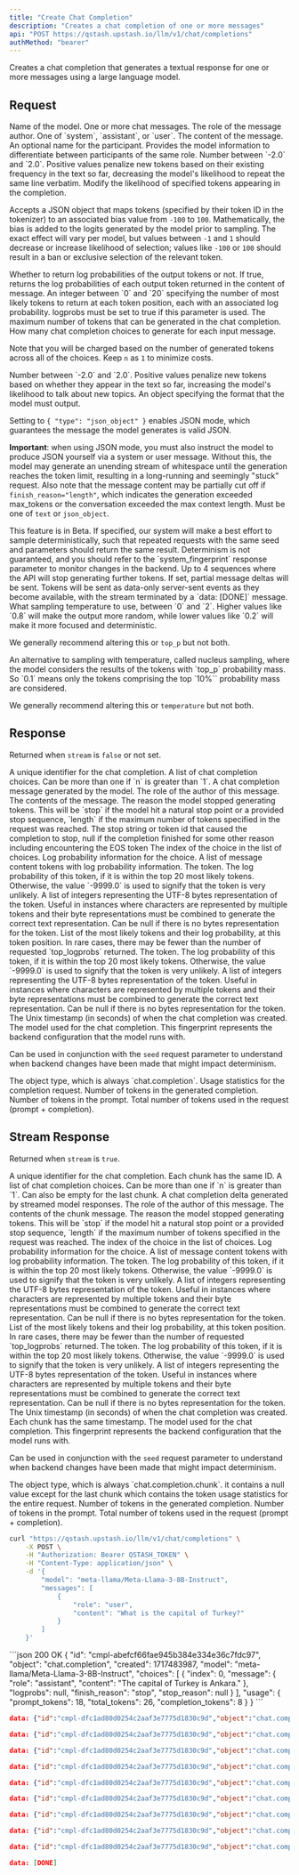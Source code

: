 ```yaml
---
title: "Create Chat Completion"
description: "Creates a chat completion of one or more messages"
api: "POST https://qstash.upstash.io/llm/v1/chat/completions"
authMethod: "bearer"
---
```


Creates a chat completion that generates a textual response
for one or more messages using a large language model.

## Request

<ParamField body="model" type="string" required>
  Name of the model.
</ParamField>

<ParamField body="messages" type="Object[]" required>
  One or more chat messages.
  <Expandable defaultOpen="true">
    <ParamField body="role" type="string" required>
      The role of the message author. One of `system`, `assistant`, or `user`.
    </ParamField>
    <ParamField body="content" type="string" required>
      The content of the message.
    </ParamField>
    <ParamField body="name" type="string">
      An optional name for the participant.
      Provides the model information to differentiate between participants of the same role.
    </ParamField>
  </Expandable>
</ParamField>

<ParamField body="frequency_penalty" type="number">
  Number between `-2.0` and `2.0`. Positive values penalize new tokens based on their existing
  frequency in the text so far, decreasing the model's likelihood to repeat the same line verbatim.
</ParamField>

<ParamField body="logit_bias" type="Object">
  Modify the likelihood of specified tokens appearing in the completion.

  Accepts a JSON object that maps tokens (specified by their token ID in the tokenizer)
  to an associated bias value from `-100` to `100`. Mathematically, the bias is added to
  the logits generated by the model prior to sampling. The exact effect will vary
  per model, but values between `-1` and `1` should decrease or increase likelihood
  of selection; values like `-100` or `100` should result in a ban or exclusive
  selection of the relevant token.
</ParamField>

<ParamField body="logprobs" type="boolean">
  Whether to return log probabilities of the output tokens or not. If true, returns
  the log probabilities of each output token returned in the content of message.
</ParamField>

<ParamField body="top_logprobs" type="number">
  An integer between `0` and `20` specifying the number of most likely tokens to return at
  each token position, each with an associated log probability. logprobs must be set
  to true if this parameter is used.
</ParamField>

<ParamField body="max_tokens" type="number">
  The maximum number of tokens that can be generated in the chat completion.
</ParamField>

<ParamField body="n" type="number">
  How many chat completion choices to generate for each input message.

  Note that you will be charged based on the number of generated tokens
  across all of the choices. Keep `n` as `1` to minimize costs.
</ParamField>

<ParamField body="presence_penalty" type="number">
  Number between `-2.0` and `2.0`. Positive values penalize new tokens
  based on whether they appear in the text so far, increasing the
  model's likelihood to talk about new topics.
</ParamField>

<ParamField body="response_format" type="Object">
  An object specifying the format that the model must output.

  Setting to `{ "type": "json_object" }` enables JSON mode,
  which guarantees the message the model generates is valid JSON.

  **Important**: when using JSON mode, you must also instruct the model
  to produce JSON yourself via a system or user message. Without this,
  the model may generate an unending stream of whitespace until the
  generation reaches the token limit, resulting in a long-running and
  seemingly "stuck" request. Also note that the message content may
  be partially cut off if `finish_reason="length"`, which indicates the
  generation exceeded max_tokens or the conversation exceeded the max context length.
  <Expandable defaultOpen="true">
    <ParamField body="type" type="string" required>
      Must be one of `text` or `json_object`.
    </ParamField>
  </Expandable>
</ParamField>

<ParamField body="seed" type="number">
  This feature is in Beta. If specified, our system will make a best effort to sample
  deterministically, such that repeated requests with the same seed and parameters
  should return the same result. Determinism is not guaranteed, and you should
  refer to the `system_fingerprint` response parameter to monitor changes in the backend.
</ParamField>

<ParamField body="stop" type="string[]">
  Up to 4 sequences where the API will stop generating further tokens.
</ParamField>

<ParamField body="stream" type="boolean">
  If set, partial message deltas will be sent. Tokens will be sent as
  data-only server-sent events as they become available, with the stream
  terminated by a `data: [DONE]` message.
</ParamField>

<ParamField body="temperature" type="number">
  What sampling temperature to use, between `0` and `2`. Higher values
  like `0.8` will make the output more random, while lower values
  like `0.2` will make it more focused and deterministic.

  We generally recommend altering this or `top_p` but not both.
</ParamField>

<ParamField body="top_p" type="number">
  An alternative to sampling with temperature, called nucleus sampling,
  where the model considers the results of the tokens with `top_p`
  probability mass. So `0.1` means only the tokens comprising the top
  `10%`` probability mass are considered.

  We generally recommend altering this or `temperature` but not both.
</ParamField>

## Response

Returned when `stream` is `false` or not set.

<ResponseField name="id" type="string">
  A unique identifier for the chat completion.
</ResponseField>

<ResponseField name="choices" type="Object[]">
  A list of chat completion choices. Can be more than one if `n` is greater than `1`.
  <Expandable defaultOpen="true">
    <ResponseField name="message" type="Object">
      A chat completion message generated by the model.
      <Expandable defaultOpen="true">
        <ResponseField name="role" type="string">
          The role of the author of this message.
        </ResponseField>
        <ResponseField name="content" type="string">
          The contents of the message.
        </ResponseField>
      </Expandable>
    </ResponseField>
    <ResponseField name="finish_reason" type="string">
      The reason the model stopped generating tokens. This will be `stop` if the
      model hit a natural stop point or a provided stop sequence, `length` if
      the maximum number of tokens specified in the request was reached.
    </ResponseField>
    <ResponseField name="stop_reason" type="string">
      The stop string or token id that caused the completion to stop,
      null if the completion finished for some other reason including
      encountering the EOS token
    </ResponseField>
    <ResponseField name="index" type="number">
      The index of the choice in the list of choices.
    </ResponseField>
    <ResponseField name="logprobs" type="Object">
      Log probability information for the choice.
      <Expandable defaultOpen="false">
        <ResponseField name="content" type="Object[]">
          A list of message content tokens with log probability information.
          <Expandable defaultOpen="false">
            <ResponseField name="token" type="string">
              The token.
            </ResponseField>
            <ResponseField name="logprob" type="number">
              The log probability of this token, if it is within the top 20 most likely tokens.
              Otherwise, the value `-9999.0` is used to signify that the token is very unlikely.
            </ResponseField>
            <ResponseField name="bytes" type="number[]">
              A list of integers representing the UTF-8 bytes representation of the token.
              Useful in instances where characters are represented by multiple tokens and
              their byte representations must be combined to generate the correct text
              representation. Can be null if there is no bytes representation for the token.
            </ResponseField>
            <ResponseField name="top_logprobs" type="Object[]">
              List of the most likely tokens and their log probability, at this token position.
              In rare cases, there may be fewer than the number of requested `top_logprobs` returned.
              <Expandable defaultOpen="false">
                <ResponseField name="token" type="string">
                  The token.
                </ResponseField>
                <ResponseField name="logprob" type="number">
                  The log probability of this token, if it is within the top 20 most likely tokens.
                  Otherwise, the value `-9999.0` is used to signify that the token is very unlikely.
                </ResponseField>
                <ResponseField name="bytes" type="number[]">
                  A list of integers representing the UTF-8 bytes representation of the token.
                  Useful in instances where characters are represented by multiple tokens and
                  their byte representations must be combined to generate the correct text
                  representation. Can be null if there is no bytes representation for the token.
                </ResponseField>
              </Expandable>
            </ResponseField>
          </Expandable>
        </ResponseField>
      </Expandable>
    </ResponseField>
  </Expandable>
</ResponseField>

<ResponseField name="created" type="number">
  The Unix timestamp (in seconds) of when the chat completion was created.
</ResponseField>

<ResponseField name="model" type="string">
  The model used for the chat completion.
</ResponseField>

<ResponseField name="system_fingerprint" type="string">
  This fingerprint represents the backend configuration that the model runs with.

  Can be used in conjunction with the `seed` request parameter to understand
  when backend changes have been made that might impact determinism.
</ResponseField>

<ResponseField name="object" type="string">
  The object type, which is always `chat.completion`.
</ResponseField>

<ResponseField name="usage" type="Object">
  Usage statistics for the completion request.
  <Expandable defaultOpen="true">
    <ResponseField name="completion_tokens" type="number">
      Number of tokens in the generated completion.
    </ResponseField>
    <ResponseField name="prompt_tokens" type="number">
      Number of tokens in the prompt.
    </ResponseField>
    <ResponseField name="total_tokens" type="number">
      Total number of tokens used in the request (prompt + completion).
    </ResponseField>
  </Expandable>
</ResponseField>

## Stream Response

Returned when `stream` is `true`.

<ResponseField name="id" type="string">
  A unique identifier for the chat completion. Each chunk has the same ID.
</ResponseField>

<ResponseField name="choices" type="Object[]">
  A list of chat completion choices. Can be more than one if `n` is greater than `1`.
  Can also be empty for the last chunk.
  <Expandable defaultOpen="true">
    <ResponseField name="delta" type="Object">
      A chat completion delta generated by streamed model responses.
      <Expandable defaultOpen="true">
        <ResponseField name="role" type="string">
          The role of the author of this message.
        </ResponseField>
        <ResponseField name="content" type="string">
          The contents of the chunk message.
        </ResponseField>
      </Expandable>
    </ResponseField>
    <ResponseField name="finish_reason" type="string">
      The reason the model stopped generating tokens. This will be `stop` if the
      model hit a natural stop point or a provided stop sequence, `length` if
      the maximum number of tokens specified in the request was reached.
    </ResponseField>
    <ResponseField name="index" type="number">
      The index of the choice in the list of choices.
    </ResponseField>
    <ResponseField name="logprobs" type="Object">
      Log probability information for the choice.
      <Expandable defaultOpen="false">
        <ResponseField name="content" type="Object[]">
          A list of message content tokens with log probability information.
          <Expandable defaultOpen="false">
            <ResponseField name="token" type="string">
              The token.
            </ResponseField>
            <ResponseField name="logprob" type="number">
              The log probability of this token, if it is within the top 20 most likely tokens.
              Otherwise, the value `-9999.0` is used to signify that the token is very unlikely.
            </ResponseField>
            <ResponseField name="bytes" type="number[]">
              A list of integers representing the UTF-8 bytes representation of the token.
              Useful in instances where characters are represented by multiple tokens and
              their byte representations must be combined to generate the correct text
              representation. Can be null if there is no bytes representation for the token.
            </ResponseField>
            <ResponseField name="top_logprobs" type="Object[]">
              List of the most likely tokens and their log probability, at this token position.
              In rare cases, there may be fewer than the number of requested `top_logprobs` returned.
              <Expandable defaultOpen="false">
                <ResponseField name="token" type="string">
                  The token.
                </ResponseField>
                <ResponseField name="logprob" type="number">
                  The log probability of this token, if it is within the top 20 most likely tokens.
                  Otherwise, the value `-9999.0` is used to signify that the token is very unlikely.
                </ResponseField>
                <ResponseField name="bytes" type="number[]">
                  A list of integers representing the UTF-8 bytes representation of the token.
                  Useful in instances where characters are represented by multiple tokens and
                  their byte representations must be combined to generate the correct text
                  representation. Can be null if there is no bytes representation for the token.
                </ResponseField>
              </Expandable>
            </ResponseField>
          </Expandable>
        </ResponseField>
      </Expandable>
    </ResponseField>
  </Expandable>
</ResponseField>

<ResponseField name="created" type="number">
  The Unix timestamp (in seconds) of when the chat completion was created. Each chunk has the same timestamp.
</ResponseField>

<ResponseField name="model" type="string">
  The model used for the chat completion.
</ResponseField>

<ResponseField name="system_fingerprint" type="string">
  This fingerprint represents the backend configuration that the model runs with.

  Can be used in conjunction with the `seed` request parameter to understand
  when backend changes have been made that might impact determinism.
</ResponseField>

<ResponseField name="object" type="string">
  The object type, which is always `chat.completion.chunk`.
</ResponseField>

<ResponseField name="usage" type="Object">
  it contains a null value except for the last chunk which contains the token usage statistics for the entire request.
  <Expandable defaultOpen="true">
    <ResponseField name="completion_tokens" type="number">
      Number of tokens in the generated completion.
    </ResponseField>
    <ResponseField name="prompt_tokens" type="number">
      Number of tokens in the prompt.
    </ResponseField>
    <ResponseField name="total_tokens" type="number">
      Total number of tokens used in the request (prompt + completion).
    </ResponseField>
  </Expandable>
</ResponseField>

<RequestExample>

```sh curl
curl "https://qstash.upstash.io/llm/v1/chat/completions" \
    -X POST \
    -H "Authorization: Bearer QSTASH_TOKEN" \
    -H "Content-Type: application/json" \
    -d '{
        "model": "meta-llama/Meta-Llama-3-8B-Instruct",
        "messages": [
            {
                "role": "user",
                "content": "What is the capital of Turkey?"
            }
        ]
    }'
```

</RequestExample>

<ResponseExample>
```json 200 OK
{
  "id": "cmpl-abefcf66fae945b384e334e36c7fdc97",
  "object": "chat.completion",
  "created": 1717483987,
  "model": "meta-llama/Meta-Llama-3-8B-Instruct",
  "choices": [
    {
      "index": 0,
      "message": {
        "role": "assistant",
        "content": "The capital of Turkey is Ankara."
      },
      "logprobs": null,
      "finish_reason": "stop",
      "stop_reason": null
    }
  ],
  "usage": {
    "prompt_tokens": 18,
    "total_tokens": 26,
    "completion_tokens": 8
  }
}
```

```json 200 OK - Stream
data: {"id":"cmpl-dfc1ad80d0254c2aaf3e7775d1830c9d","object":"chat.completion.chunk","created":1717484084,"model":"meta-llama/Meta-Llama-3-8B-Instruct","choices":[{"index":0,"delta":{"role":"assistant"},"logprobs":null,"finish_reason":null}]}

data: {"id":"cmpl-dfc1ad80d0254c2aaf3e7775d1830c9d","object":"chat.completion.chunk","created":1717484084,"model":"meta-llama/Meta-Llama-3-8B-Instruct","choices":[{"index":0,"delta":{"content":"The"},"logprobs":null,"finish_reason":null}]}

data: {"id":"cmpl-dfc1ad80d0254c2aaf3e7775d1830c9d","object":"chat.completion.chunk","created":1717484084,"model":"meta-llama/Meta-Llama-3-8B-Instruct","choices":[{"index":0,"delta":{"content":" capital"},"logprobs":null,"finish_reason":null}]}

data: {"id":"cmpl-dfc1ad80d0254c2aaf3e7775d1830c9d","object":"chat.completion.chunk","created":1717484084,"model":"meta-llama/Meta-Llama-3-8B-Instruct","choices":[{"index":0,"delta":{"content":" of"},"logprobs":null,"finish_reason":null}]}

data: {"id":"cmpl-dfc1ad80d0254c2aaf3e7775d1830c9d","object":"chat.completion.chunk","created":1717484084,"model":"meta-llama/Meta-Llama-3-8B-Instruct","choices":[{"index":0,"delta":{"content":" Turkey"},"logprobs":null,"finish_reason":null}]}

data: {"id":"cmpl-dfc1ad80d0254c2aaf3e7775d1830c9d","object":"chat.completion.chunk","created":1717484084,"model":"meta-llama/Meta-Llama-3-8B-Instruct","choices":[{"index":0,"delta":{"content":" is"},"logprobs":null,"finish_reason":null}]}

data: {"id":"cmpl-dfc1ad80d0254c2aaf3e7775d1830c9d","object":"chat.completion.chunk","created":1717484084,"model":"meta-llama/Meta-Llama-3-8B-Instruct","choices":[{"index":0,"delta":{"content":" Ankara"},"logprobs":null,"finish_reason":null}]}

data: {"id":"cmpl-dfc1ad80d0254c2aaf3e7775d1830c9d","object":"chat.completion.chunk","created":1717484084,"model":"meta-llama/Meta-Llama-3-8B-Instruct","choices":[{"index":0,"delta":{"content":"."},"logprobs":null,"finish_reason":null}]}

data: {"id":"cmpl-dfc1ad80d0254c2aaf3e7775d1830c9d","object":"chat.completion.chunk","created":1717484084,"model":"meta-llama/Meta-Llama-3-8B-Instruct","choices":[{"index":0,"delta":{"content":""},"finish_reason":"stop"}],"usage":{"prompt_tokens":18,"total_tokens":26,"completion_tokens":8}}

data: [DONE]
```
</ResponseExample>